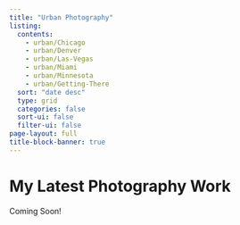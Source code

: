 ---
title: "Urban Photography"
listing:
  contents:
    - urban/Chicago
    - urban/Denver
    - urban/Las-Vegas
    - urban/Miami
    - urban/Minnesota
    - urban/Getting-There
  sort: "date desc"
  type: grid
  categories: false
  sort-ui: false
  filter-ui: false
page-layout: full
title-block-banner: true
---

# My Latest Photography Work

Coming Soon!
